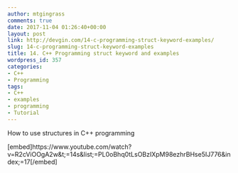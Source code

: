 ```yaml
---
author: mtgingrass
comments: true
date: 2017-11-04 01:26:40+00:00
layout: post
link: http://devgin.com/14-c-programming-struct-keyword-examples/
slug: 14-c-programming-struct-keyword-examples
title: 14. C++ Programming struct keyword and examples
wordpress_id: 357
categories:
- C++
- Programming
tags:
- C++
- examples
- programming
- Tutorial
---
```


How to use structures in C++ programming

[embed]https://www.youtube.com/watch?v=R2cViOOgA2w&t;=14s&list;=PL0oBhq0tLsOBzIXpM98ezhrBHse5IJ776&index;=17[/embed]
